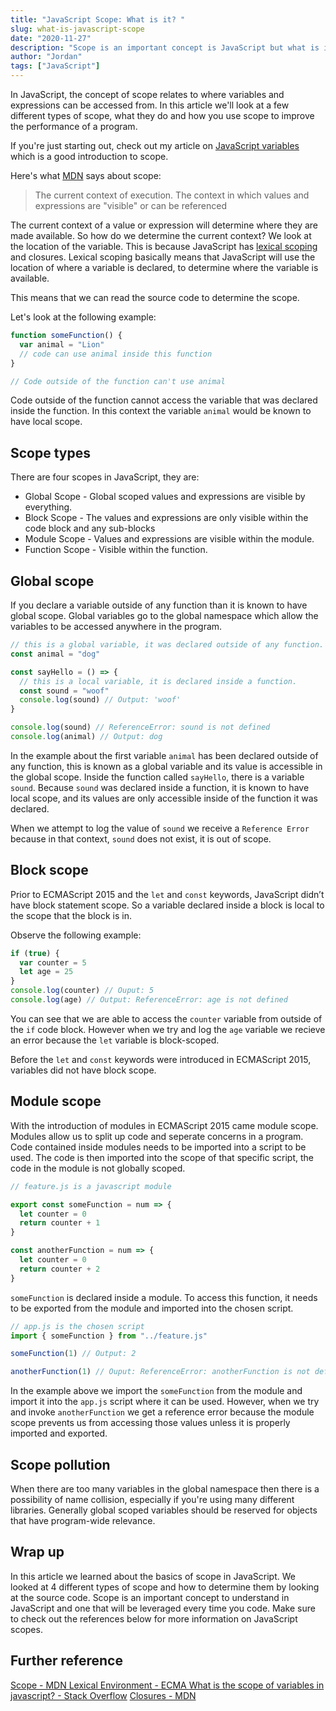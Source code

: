 ```yaml
---
title: "JavaScript Scope: What is it? "
slug: what-is-javascript-scope
date: "2020-11-27"
description: "Scope is an important concept is JavaScript but what is it actually?"
author: "Jordan"
tags: ["JavaScript"]
---
```


In JavaScript, the concept of scope relates to where variables and expressions can be accessed from. In this article we'll look at a few different types of scope, what they do and how you use scope to improve the performance of a program.

If you're just starting out, check out my article on [JavaScript variables](/learn-javascript-variables/) which is a good introduction to scope.

Here's what [MDN](https://developer.mozilla.org/en-US/) says about scope:

> The current context of execution. The context in which values and expressions are "visible" or can be referenced

The current context of a value or expression will determine where they are made available. So how do we determine the current context? We look at the location of the variable. This is because JavaScript has [lexical scoping](https://developer.mozilla.org/en-US/docs/Web/JavaScript/Closures) and closures. Lexical scoping basically means that JavaScript will use the location of where a variable is declared, to determine where the variable is available.

This means that we can read the source code to determine the scope.

Let's look at the following example:

```javascript
function someFunction() {
  var animal = "Lion"
  // code can use animal inside this function
}

// Code outside of the function can't use animal
```

Code outside of the function cannot access the variable that was declared inside the function. In this context the variable `animal` would be known to have local scope.

## Scope types

There are four scopes in JavaScript, they are:

- Global Scope - Global scoped values and expressions are visible by everything.
- Block Scope - The values and expressions are only visible within the code block and any sub-blocks
- Module Scope - Values and expressions are visible within the module.
- Function Scope - Visible within the function.

## Global scope

If you declare a variable outside of any function than it is known to have global scope. Global variables go to the global namespace which allow the variables to be accessed anywhere in the program.

```javascript
// this is a global variable, it was declared outside of any function.
const animal = "dog"

const sayHello = () => {
  // this is a local variable, it is declared inside a function.
  const sound = "woof"
  console.log(sound) // Output: 'woof'
}

console.log(sound) // ReferenceError: sound is not defined
console.log(animal) // Output: dog
```

In the example about the first variable `animal` has been declared outside of any function, this is known as a global variable and its value is accessible in the global scope. Inside the function called `sayHello`, there is a variable `sound`. Because `sound` was declared inside a function, it is known to have local scope, and its values are only accessible inside of the function it was declared.

When we attempt to log the value of `sound` we receive a `Reference Error` because in that context, `sound` does not exist, it is out of scope.

## Block scope

Prior to ECMAScript 2015 and the `let` and `const` keywords, JavaScript didn’t have block statement scope. So a variable declared inside a block is local to the scope that the block is in.

Observe the following example:

```javascript
if (true) {
  var counter = 5
  let age = 25
}
console.log(counter) // Ouput: 5
console.log(age) // Output: ReferenceError: age is not defined
```

You can see that we are able to access the `counter` variable from outside of the `if` code block. However when we try and log the `age` variable we recieve an error because the `let` variable is block-scoped.

Before the `let` and `const` keywords were introduced in ECMAScript 2015, variables did not have block scope.

## Module scope

With the introduction of modules in ECMAScript 2015 came module scope. Modules allow us to split up code and seperate concerns in a program. Code contained inside modules needs to be imported into a script to be used. The code is then imported into the scope of that specific script, the code in the module is not globally scoped.

```javascript
// feature.js is a javascript module

export const someFunction = num => {
  let counter = 0
  return counter + 1
}

const anotherFunction = num => {
  let counter = 0
  return counter + 2
}
```

`someFunction` is declared inside a module. To access this function, it needs to be exported from the module and imported into the chosen script.

```javascript
// app.js is the chosen script
import { someFunction } from "../feature.js"

someFunction(1) // Output: 2

anotherFunction(1) // Ouput: ReferenceError: anotherFunction is not defined
```

In the example above we import the `someFunction` from the module and import it into the `app.js` script where it can be used. However, when we try and invoke `anotherFunction` we get a reference error because the module scope prevents us from accessing those values unless it is properly imported and exported.

## Scope pollution

When there are too many variables in the global namespace then there is a possibility of name collision, especially if you're using many different libraries. Generally global scoped variables should be reserved for objects that have program-wide relevance.

## Wrap up

In this article we learned about the basics of scope in JavaScript. We looked at 4 different types of scope and how to determine them by looking at the source code. Scope is an important concept to understand in JavaScript and one that will be leveraged every time you code. Make sure to check out the references below for more information on JavaScript scopes.

## Further reference

[Scope - MDN ](https://developer.mozilla.org/en-US/docs/Glossary/Scope)
[Lexical Environment - ECMA ](https://www.ecma-international.org/ecma-262/#sec-lexical-environments)
[What is the scope of variables in javascript? - Stack Overflow](https://stackoverflow.com/questions/500431/what-is-the-scope-of-variables-in-javascript/500459#500459)
[Closures - MDN ](https://developer.mozilla.org/en-US/docs/Web/JavaScript/Closures)
